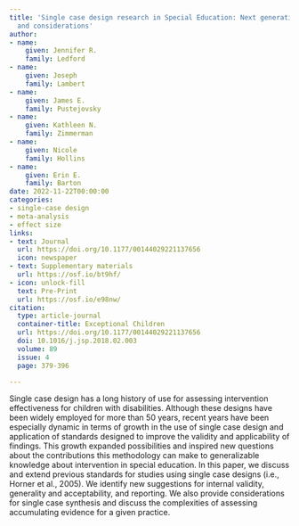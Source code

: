```yaml
---
title: 'Single case design research in Special Education: Next generation standards
  and considerations'
author:
- name:
    given: Jennifer R.
    family: Ledford
- name:
    given: Joseph
    family: Lambert
- name:
    given: James E.
    family: Pustejovsky
- name:
    given: Kathleen N.
    family: Zimmerman
- name:
    given: Nicole
    family: Hollins
- name:
    given: Erin E.
    family: Barton
date: 2022-11-22T00:00:00
categories:
- single-case design
- meta-analysis
- effect size
links:
- text: Journal
  url: https://doi.org/10.1177/00144029221137656
  icon: newspaper
- text: Supplementary materials
  url: https://osf.io/bt9hf/
- icon: unlock-fill
  text: Pre-Print
  url: https://osf.io/e98nw/
citation:
  type: article-journal
  container-title: Exceptional Children
  url: https://doi.org/10.1177/00144029221137656
  doi: 10.1016/j.jsp.2018.02.003
  volume: 89
  issue: 4
  page: 379-396

---
```


Single case design has a long history of use for assessing intervention effectiveness for children with disabilities. Although these designs have been widely employed for more than 50 years, recent years have been especially dynamic in terms of growth in the use of single case design and application of standards designed to improve the validity and applicability of findings. This growth expanded possibilities and inspired new questions about the contributions this methodology can make to generalizable knowledge about intervention in special education. In this paper, we discuss and extend previous standards for studies using single case designs (i.e., Horner et al., 2005). We identify new suggestions for internal validity, generality and acceptability, and reporting. We also provide considerations for single case synthesis and discuss the complexities of assessing accumulating evidence for a given practice.


